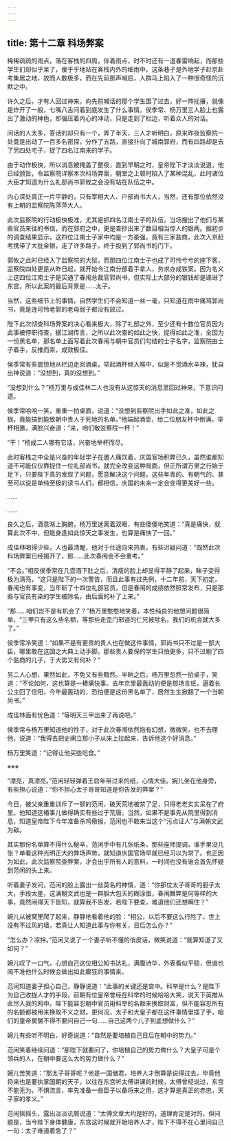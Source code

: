 ```yaml
---
---
---
```

title: 第十二章 科场弊案
---




稀稀疏疏的雨点，落在客栈的四周，伴着雨点，时不时还有一道春雷响起，而那些学生们却似乎呆了，傻乎乎地站在客栈内外的细雨中。这条巷子是外地学子赶京赴考集居之地，故而人数极多，而在先前那声喊后，人群马上陷入了一种很奇怪的沉默之中。

许久之后，才有人回过神来，向先前喊话的那个学生围了过去，好一阵扰攘，就像是炸开了一般，七嘴八舌问着到底发生了什么事情。侯季常、杨万里三人脸上也露出了激动的神色，却强压着内心的冲动，只是走到了栏边，听着众人的对话。

问话的人太多，答话的却只有一个，弄了半天，三人才听明白，原来昨夜监察院一处竟是出动了一百多名密探，分作了五路，直接扑向了城南郭府，而有四路却是去了另四处宅子，捉了四名江南来的学子。

由于动作极快，所以消息被掩盖了整夜，直到早朝之时，皇帝陛下才淡淡说道，他已经颁旨，令监察院详察本次科场弊案，朝堂之上顿时陷入了某种混乱，此时诸位大臣才知道为什么礼部尚书郭攸之会没有站在队伍之中。

内心深处真正一片平静的，只有宰相大人、户部尚书大人，当然，还有那位依然没有上朝的监察院陈萍萍大人。

此次监察院的行动极快极准，尤其是抓四名江南士子的队伍，当场搜出了他们与某些官员来往的书信，而在郭府之中，更是查抄出来了数目相当惊人的银两。据初步的调查结果显示，这四位江南士子家中均是一方豪强，竟有三家盐商，此次入京赶考携带了大批金银，走了许多路子，终于投到了郭尚书的门下。

郭攸之此时已经入了监察院的大狱，而那四位江南士子也成了可怜兮兮的座下客，监察院四处更是从昨日起，就开始令江南分部着手拿人，务求办成铁案。因为名义上这四位江南士子是买通了春闱总裁官郭尚书，但实际上大部分的银钱却是递进了东宫，所以此案的最后背景是……太子。

当然，这些细节上的事情，自然学生们不会知道一丝一毫，只知道在雨中痛骂郭尚书，竟是连可怜老郭的老母弱子都没有放过。

陛下此次彻查科场弊案的决心看来极大，除了礼部之外，至少还有十数位官员因为此事被停职待查，据江湖传言，之所以此次查的如此之快，捉得如此之准，全因为一份黑名单，那名单上面写着此次春闱与朝中官员们勾结的士子名字，监察院由士子着手，反推而索，成效极佳。

侯季常有些震惊地从栏边走回酒桌，举起酒杯倾入喉中，似是不觉酒水辛辣，犹自出神说道：“没想到，真的没想到。”

“没想到什么？”杨万里与成佳林二人也没有从这惊天的消息里回过神来，下意识问道。

侯季常哈哈一笑，重重一拍桌面，说道：“没想到监察院出手如此之准，如此之狠，竟能搞到能致朝中贵人于死地的名单。”他端起酒壶，给二位朋友杯中倒满，举杯相邀，满脸兴奋道：“来，咱们敬监察院一杯！”

“干！”杨成二人哪有它话，兴奋地举杯而尽。

此时客栈之中全是兴奋的年轻学子在邀人痛饮着，庆国官场积弊已久，虽然谁都知道不可能仅仅靠捉住一位礼部尚书，就完全改变这种局面，但正所谓万里之行始于足下，只要陛下真的发现了问题，愿意解决这个问题，这些年青的、有朝气的、甚至可以说是单纯至极的读书人们，都相信，庆国的未来一定会变得更美好一些。

……

……

良久之后，酒意渐上胸腑，杨万里迷离着双眼，有些傻傻地笑道：“真是痛快，就算此次不中，但能身逢如此惊天之事发生，也算是痛快了一回。”

成佳林喝得少些，人也最清醒，他对于仕途向来热衷，有些迟疑问道：“既然此次科场弊案已经揭开了，那……此次春闱会不会重考。”

“不会。”相反侯季常在几壶酒下肚之后，清瘦的脸上却显得平静了起来，眸子变得极为清亮，“这只是陛下的一次警告，而且此事有过先例，十二年前，天下初定，春闱也有事变，当年斩了十四位礼部官员，但是春闱的成绩依然照常发布，只是那些与官员有染的学生被除名，由后面的补了上来。”

“那……咱们岂不是有机会了？”杨万里憨憨地笑着，本性纯良的他想问题很简单，“三甲只有这么些名额，等那些走歪门邪道的仁兄被除名，我们的机会就大多了。”

侯季常冷笑道：“如果不是有更贵的贵人也在做这件事情，郭尚书只不过是一部大臣，哪里敢在这国之大典上动手脚。那些贵人要保的学生只怕更多，只不过剔了四个盐商的儿子，于大势又有何补？”

另二人心想，果然如此，不免又有些黯然。半晌之后，杨万里忽然一拍桌子，笑道：“不论如何，这也算是一樁痛快事。去年京里最轰动的便是那场言纸，逼着长公主回了信阳，今年最轰动的，恐怕便是这份黑名单了，居然生生掀翻了一个当朝尚书。”

成佳林面有忧色道：“等明天三甲出来了再说吧。”

侯季常与杨万里知道他的性子，对于此次春闱依然抱有幻想，微微笑，也不去理他，说道：“我得去把史阐立那小子从床上拉起来，告诉他这个好消息。”

杨万里笑道：“记得让他买些吃食。”

※※※

“漂亮，真漂亮。”范闲轻轻弹着王启年带过来的纸，心情大佳。婉儿坐在他身旁，有些担心说道：“你不担心太子哥哥知道是你告发的弊案？”

今日，被父亲重重训斥了一顿的范闲，破天荒地被禁了足，只得老老实实呆在了府里。他知道这樁事儿做得确实有些过于荒唐，当然，如果不是事先从院里得到消息，知道皇帝陛下今年准备杀鸡儆猴，范闲也不敢来当这个“污点证人”与满朝文武为敌。

其实那份名单算不得什么秘辛，范闲手中有几张纸条，那些座师提调，谁手里没几张？单看这种光明正大的弊场声势，就知道庆国官场早就已经习以为常了。也正因为如此，此次监察院查弊案，才会出乎所有人的意料，一时间也没有谁会首先怀疑到范闲的头上来。

听着妻子发问，范闲的脸上露出一丝莫名的神情，道：“你那位太子哥哥的胆子太大，手段太差，这满朝文武也是一群胆大包天的糊涂蛋，春闱舞弊是何等样的大事，竟然闹得天下皆知，就算我不告发，若陛下要查，难道他们还想瞒住？”

婉儿从被窝里爬了起来，静静地看着他的脸：“相公，以后不要这么行险了，世上没有不过风的墙，若真让人知道此事与你有关，日后怎么办？”

“怎么办？凉拌。”范闲又说了一个妻子听不懂的俏皮话，微笑说道：“就算知道了又如何？”

婉儿叹了一口气，心想自己这位相公知书达礼，满腹诗华，外表看似平稳，但谁也闹不准他什么时候会做出如此癫狂的事情来。

范闲知道妻子担心自己，静静说道：“此事的关键还是宫中。科举是什么？是陛下为自己收拢人才的手段，前朝有位皇帝曾经在科举的时候哈哈大笑，说天下英推从此尽入我的网中。陛下能容忍朝中官员用科举的名额来换取财富，但不能容忍所有的名额都被用来换取不义之财。更何况，太子和大皇子都在这件事情里插了手，咱们的皇帝舅舅不得不要问自己一句……自己这两个儿子到底想做什么？”

婉儿有些听不明白，好奇说道：“自然是要培植自己日后在朝中的势力。”

范闲笑着继续问道：“那陛下就要问了，你培植自己的势力做什么？大皇子可是个领兵的人，在朝中要这么大的势力做什么？”

婉儿苦笑道：“那太子哥哥呢？他是一国储君，培养人才倒算是说得过去，毕竟他将来也是要执掌国朝的天子，以往在东宫听太傅讲课的时候，太傅曾经说过，东宫不能无为，不惧流言，率先准备一些臣子以备将来之用，这才算是真正的赤忠，天子家的孝义。”

范闲摇摇头，露出淡淡讥屑说道：“太傅文章大约是好的，道理肯定是对的，但问题是，当今陛下身体健康，东宫这时候就开始培养人才，陛下不得不在心里问自己一句：太子难道着急了？”
